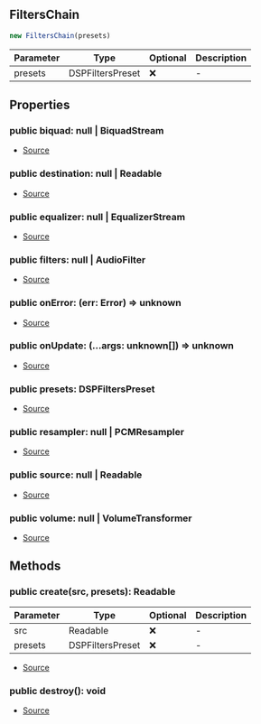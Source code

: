 ## FiltersChain

```typescript
new FiltersChain(presets)
```
| Parameter | Type | Optional | Description |
| ----------- | ----------- | ----------- | ----------- |
| presets | DSPFiltersPreset | ❌ | - |

## Properties
### public  biquad: null \| BiquadStream
- [Source](https://github.com/Androz2091/discord-player/blob/3222e4d/packages/equalizer/src/FiltersChainBuilder.ts#L18)
### public  destination: null \| Readable
- [Source](https://github.com/Androz2091/discord-player/blob/3222e4d/packages/equalizer/src/FiltersChainBuilder.ts#L21)
### public  equalizer: null \| EqualizerStream
- [Source](https://github.com/Androz2091/discord-player/blob/3222e4d/packages/equalizer/src/FiltersChainBuilder.ts#L16)
### public  filters: null \| AudioFilter
- [Source](https://github.com/Androz2091/discord-player/blob/3222e4d/packages/equalizer/src/FiltersChainBuilder.ts#L17)
### public  onError: (err: Error) => unknown
- [Source](https://github.com/Androz2091/discord-player/blob/3222e4d/packages/equalizer/src/FiltersChainBuilder.ts#L24)
### public  onUpdate: (...args: unknown\[]) => unknown
- [Source](https://github.com/Androz2091/discord-player/blob/3222e4d/packages/equalizer/src/FiltersChainBuilder.ts#L23)
### public  presets: DSPFiltersPreset
- [Source](https://github.com/Androz2091/discord-player/blob/3222e4d/packages/equalizer/src/FiltersChainBuilder.ts#L26)
### public  resampler: null \| PCMResampler
- [Source](https://github.com/Androz2091/discord-player/blob/3222e4d/packages/equalizer/src/FiltersChainBuilder.ts#L20)
### public  source: null \| Readable
- [Source](https://github.com/Androz2091/discord-player/blob/3222e4d/packages/equalizer/src/FiltersChainBuilder.ts#L22)
### public  volume: null \| VolumeTransformer
- [Source](https://github.com/Androz2091/discord-player/blob/3222e4d/packages/equalizer/src/FiltersChainBuilder.ts#L19)
## Methods
### public  create(src, presets): Readable
| Parameter | Type | Optional | Description |
| ----------- | ----------- | ----------- | ----------- |
| src | Readable | ❌ | - |
| presets | DSPFiltersPreset | ❌ | - |


- [Source](https://github.com/Androz2091/discord-player/blob/3222e4d/packages/equalizer/src/FiltersChainBuilder.ts#L28)
### public  destroy(): void
- [Source](https://github.com/Androz2091/discord-player/blob/3222e4d/packages/equalizer/src/FiltersChainBuilder.ts#L64)